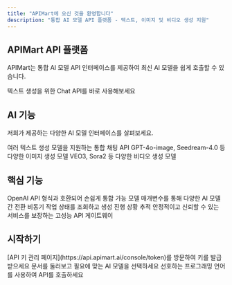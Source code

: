 ```yaml
---
title: "APIMart에 오신 것을 환영합니다"
description: "통합 AI 모델 API 플랫폼 - 텍스트, 이미지 및 비디오 생성 지원"
---
```


## APIMart API 플랫폼

APIMart는 통합 AI 모델 API 인터페이스를 제공하여 최신 AI 모델을 쉽게 호출할 수 있습니다.

<Card title="빠른 시작" icon="rocket" horizontal href="/ko/api-reference/texts/general/chat-completions">
  텍스트 생성을 위한 Chat API를 바로 사용해보세요
</Card>

## AI 기능

저희가 제공하는 다양한 AI 모델 인터페이스를 살펴보세요.

<Columns cols={3}>
  <Card title="텍스트 생성" icon="message" href="/ko/api-reference/texts/general/chat-completions">
    여러 텍스트 생성 모델을 지원하는 통합 채팅 API
  </Card>
  <Card title="이미지 생성" icon="image" href="/ko/api-reference/images/GPT-4o-image/generation">
    GPT-4o-image, Seedream-4.0 등 다양한 이미지 생성 모델
  </Card>
  <Card title="비디오 생성" icon="video" href="/ko/api-reference/videos/veo3/generation">
    VEO3, Sora2 등 다양한 비디오 생성 모델
  </Card>
</Columns>

## 핵심 기능

<Columns cols={2}>
  <Card title="통합 인터페이스" icon="plug">
    OpenAI API 형식과 호환되어 손쉽게 통합 가능
  </Card>
  <Card title="다중 모델 지원" icon="layers">
    모델 매개변수를 통해 다양한 AI 모델 간 전환
  </Card>
  <Card title="작업 관리" icon="list-check" href="/ko/api-reference/tasks/status">
    비동기 작업 상태를 조회하고 생성 진행 상황 추적
  </Card>
  <Card title="빠른 응답" icon="bolt">
    안정적이고 신뢰할 수 있는 서비스를 보장하는 고성능 API 게이트웨이
  </Card>
</Columns>

## 시작하기

<Steps>
  <Step title="API 키 받기">
    [API 키 관리 페이지](https://api.apimart.ai/console/token)를 방문하여 키를 발급받으세요
  </Step>
  <Step title="모델 선택">
    문서를 둘러보고 필요에 맞는 AI 모델을 선택하세요
  </Step>
  <Step title="API 호출">
    선호하는 프로그래밍 언어를 사용하여 API를 호출하세요
  </Step>
</Steps>